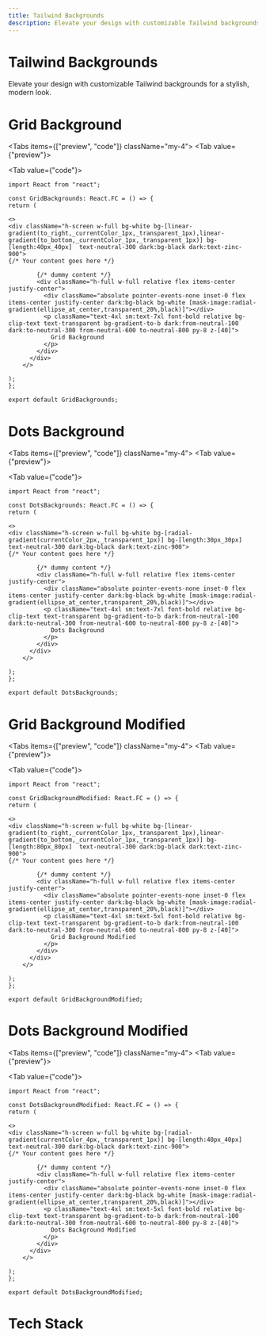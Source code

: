 ```yaml
---
title: Tailwind Backgrounds
description: Elevate your design with customizable Tailwind backgrounds for a stylish, modern look.
---
```




<div className="space-y-2 mb-4">
  <h1 class="scroll-m-20 text-4xl font-bold tracking-tight text-black dark:text-white">
    Tailwind Backgrounds
  </h1>
  <p class="text-lg text-muted-foreground">
    Elevate your design with customizable Tailwind backgrounds for a stylish,
    modern look.
  </p>
</div>

<h1 class="scroll-m-20 text-2xl font-bold tracking-tight mb-4 mt-8">
  Grid Background
</h1>

<Tabs items={["preview", "code"]} className="my-4">
  <Tab value={"preview"}>
    <div className="bg-background rounded-xl relative">
      <GridBackground />
    </div>
  </Tab>
  <Tab value={"code"}>
```tsx 
import React from "react";

const GridBackgrounds: React.FC = () => {
return (

<>
<div className="h-screen w-full bg-white bg-[linear-gradient(to_right,_currentColor_1px,_transparent_1px),linear-gradient(to_bottom,_currentColor_1px,_transparent_1px)] bg-[length:40px_40px]  text-neutral-300 dark:bg-black dark:text-zinc-900">
{/* Your content goes here */}

        {/* dummy content */}
        <div className="h-full w-full relative flex items-center justify-center">
          <div className="absolute pointer-events-none inset-0 flex items-center justify-center dark:bg-black bg-white [mask-image:radial-gradient(ellipse_at_center,transparent_20%,black)]"></div>
          <p className="text-4xl sm:text-7xl font-bold relative bg-clip-text text-transparent bg-gradient-to-b dark:from-neutral-100 dark:to-neutral-300 from-neutral-600 to-neutral-800 py-8 z-[40]">
            Grid Background
          </p>
        </div>
      </div>
    </>

);
};

export default GridBackgrounds;
```
  </Tab>
</Tabs>

<h1 class="scroll-m-20 text-2xl font-bold tracking-tight mb-4 mt-8">
  Dots Background
</h1>

<Tabs items={["preview", "code"]} className="my-4">
  <Tab value={"preview"}>
    <div className="bg-background rounded-xl relative">
      <DotsBackground />
    </div>
  </Tab>
  <Tab value={"code"}>
```tsx 
import React from "react";

const DotsBackgrounds: React.FC = () => {
return (

<>
<div className="h-screen w-full bg-white bg-[radial-gradient(currentColor_2px,_transparent_1px)] bg-[length:30px_30px] text-neutral-300 dark:bg-black dark:text-zinc-900">
{/* Your content goes here */}

        {/* dummy content */}
        <div className="h-full w-full relative flex items-center justify-center">
          <div className="absolute pointer-events-none inset-0 flex items-center justify-center dark:bg-black bg-white [mask-image:radial-gradient(ellipse_at_center,transparent_20%,black)]"></div>
          <p className="text-4xl sm:text-7xl font-bold relative bg-clip-text text-transparent bg-gradient-to-b dark:from-neutral-100 dark:to-neutral-300 from-neutral-600 to-neutral-800 py-8 z-[40]">
            Dots Background
          </p>
        </div>
      </div>
    </>

);
};

export default DotsBackgrounds;
```
  </Tab>
</Tabs>

<h1 class="scroll-m-20 text-2xl font-bold tracking-tight mb-4 mt-8">
  Grid Background Modified
</h1>

<Tabs items={["preview", "code"]} className="my-4">
  <Tab value={"preview"}>
    <div className="bg-background rounded-xl relative">
      <GridBackgroundModified />
    </div>
  </Tab>
  <Tab value={"code"}>
```tsx 
import React from "react";

const GridBackgroundModified: React.FC = () => {
return (

<>
<div className="h-screen w-full bg-white bg-[linear-gradient(to_right,_currentColor_1px,_transparent_1px),linear-gradient(to_bottom,_currentColor_1px,_transparent_1px)] bg-[length:80px_80px]  text-neutral-300 dark:bg-black dark:text-zinc-900">
{/* Your content goes here */}

        {/* dummy content */}
        <div className="h-full w-full relative flex items-center justify-center">
          <div className="absolute pointer-events-none inset-0 flex items-center justify-center dark:bg-black bg-white [mask-image:radial-gradient(ellipse_at_center,transparent_20%,black)]"></div>
          <p className="text-4xl sm:text-5xl font-bold relative bg-clip-text text-transparent bg-gradient-to-b dark:from-neutral-100 dark:to-neutral-300 from-neutral-600 to-neutral-800 py-8 z-[40]">
            Grid Background Modified
          </p>
        </div>
      </div>
    </>

);
};

export default GridBackgroundModified;
```
  </Tab>
</Tabs>

<h1 class="scroll-m-20 text-2xl font-bold tracking-tight mb-4 mt-8">
  Dots Background Modified
</h1>

<Tabs items={["preview", "code"]} className="my-4">
  <Tab value={"preview"}>
    <div className="bg-background rounded-xl relative">
      <DotsBackgroundModified />
    </div>
  </Tab>
  <Tab value={"code"}>
```tsx 
import React from "react";

const DotsBackgroundModified: React.FC = () => {
return (

<>
<div className="h-screen w-full bg-white bg-[radial-gradient(currentColor_4px,_transparent_1px)] bg-[length:40px_40px] text-neutral-300 dark:bg-black dark:text-zinc-900">
{/* Your content goes here */}

        {/* dummy content */}
        <div className="h-full w-full relative flex items-center justify-center">
          <div className="absolute pointer-events-none inset-0 flex items-center justify-center dark:bg-black bg-white [mask-image:radial-gradient(ellipse_at_center,transparent_20%,black)]"></div>
          <p className="text-4xl sm:text-5xl font-bold relative bg-clip-text text-transparent bg-gradient-to-b dark:from-neutral-100 dark:to-neutral-300 from-neutral-600 to-neutral-800 py-8 z-[40]">
            Dots Background Modified
          </p>
        </div>
      </div>
    </>

);
};

export default DotsBackgroundModified;
```
  </Tab>
</Tabs>

<h1 class="scroll-m-20 text-xl font-bold tracking-tight text-black dark:text-white my-4">
  Tech Stack
</h1>

<Cards>
  <Card title="React" />
  <Card title="Next.js" />
  <Card title="Tailwind CSS" />   
</Cards>
